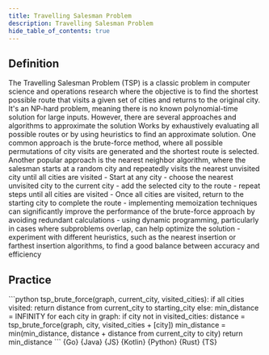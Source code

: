 ```yaml
---
title: Travelling Salesman Problem
description: Travelling Salesman Problem
hide_table_of_contents: true
---
```





## Definition

<Tabs queryString="primary">
  <TabItem value="definition" label="Definition">
    The Travelling Salesman Problem (TSP) is a classic problem in computer science and operations research where the objective is to find the shortest possible route that visits a given set of cities and returns to the original city. It's an NP-hard problem, meaning there is no known polynomial-time solution for large inputs. However, there are several approaches and algorithms to approximate the solution
  </TabItem>
  <TabItem value="how" label="Explanation">
    Works by exhaustively evaluating all possible routes or by using heuristics to find an approximate solution. One common approach is the brute-force method, where all possible permutations of city visits are generated and the shortest route is selected. Another popular approach is the nearest neighbor algorithm, where the salesman starts at a random city and repeatedly visits the nearest unvisited city until all cities are visited
  </TabItem>
  <TabItem value="guidance" label="Guidance">
    - Start at any city
      - choose the nearest unvisited city to the current city
      - add the selected city to the route
      - repeat steps until all cities are visited
    - Once all cities are visited, return to the starting city to complete the route
  </TabItem>
  <TabItem value="tips" label="Tips">
    - implementing memoization techniques can significantly improve the performance of the brute-force approach by avoiding redundant calculations
    - using dynamic programming, particularly in cases where subproblems overlap, can help optimize the solution
    - experiment with different heuristics, such as the nearest insertion or farthest insertion algorithms, to find a good balance between accuracy and efficiency
  </TabItem>
</Tabs>

## Practice

<Tabs queryString="primary">
  <TabItem value="practice" label="Practice">
    ```python
    tsp_brute_force(graph, current_city, visited_cities):
      if all cities visited:
        return distance from current_city to starting_city
      else:
        min_distance = INFINITY
        for each city in graph:
          if city not in visited_cities:
            distance = tsp_brute_force(graph, city, visited_cities + [city])
            min_distance = min(min_distance, distance + distance from current_city to city)
        return min_distance
    ```
  </TabItem>
  <TabItem value="solution" label="Solution">
    <Tabs queryString="code">
      <TabItem
        value="go"
        label=""
        attributes={{ title: "Go Lang", className: "code_lang go m" }}
      >
        <CodeBlock language="go">{Go}</CodeBlock>
      </TabItem>
      <TabItem
        value="java"
        label=""
        attributes={{ title: "Java", className: "code_lang java m" }}
      >
        <CodeBlock language="java">{Java}</CodeBlock>
      </TabItem>
      <TabItem
        value="js"
        label=""
        attributes={{ title: "JavaScript", className: "code_lang js m" }}
      >
        <CodeBlock language="js">{JS}</CodeBlock>
      </TabItem>
      <TabItem
        value="kotlin"
        label=""
        attributes={{ title: "Kotlin", className: "code_lang kotlin m" }}
      >
        <CodeBlock language="kotlin">{Kotlin}</CodeBlock>
      </TabItem>
      <TabItem
        value="python"
        label=""
        attributes={{ title: "Python", className: "code_lang python m" }}
      >
        <CodeBlock language="python">{Python}</CodeBlock>
      </TabItem>
      <TabItem
        value="rust"
        label=""
        attributes={{ title: "Rust", className: "code_lang rust m" }}
      >
        <CodeBlock language="rust">{Rust}</CodeBlock>
      </TabItem>
      <TabItem
        value="ts"
        label=""
        attributes={{ title: "TypeScript", className: "code_lang ts m" }}
      >
        <CodeBlock language="ts">{TS}</CodeBlock>
      </TabItem>
    </Tabs>
  </TabItem>
</Tabs>
